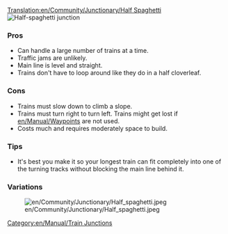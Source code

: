 [[Translation:en/Community/Junctionary/Half Spaghetti]]
{{en/Community/Junctionary/Navigation}}
[[File:en/Community/Junctionary/3way halfspaghetti.png|frame|none|Half-spaghetti junction]]

===Pros===
*Can handle a large number of trains at a time. 
*Traffic jams are unlikely. 
*Main line is level and straight.
*Trains don't have to loop around like they do in a half cloverleaf. 

===Cons===
*Trains must slow down to climb a slope. 
*Trains must turn right to turn left. Trains might get lost if [[en/Manual/Waypoints]] are not used.
*Costs much and requires moderately space to build.

===Tips===
*It's best you make it so your longest train can fit completely into one of the turning tracks without blocking the main line behind it.

[[Category:en/Manual/Train Junctions]]

===Variations===

[[File:en/Community/Junctionary/Half spaghetti.jpeg]]